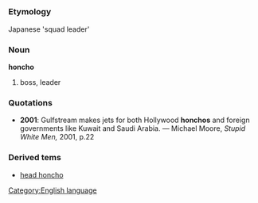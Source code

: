 =={{en}}==
[[Category:English language]]
===Etymology===
Japanese 'squad leader'
===Noun===
'''honcho'''
# boss, leader

===Quotations===
*'''2001''': Gulfstream makes jets for both Hollywood '''honchos''' and foreign governments like Kuwait and Saudi Arabia.  &mdash; Michael Moore, ''Stupid White Men,'' 2001, p.22

===Derived tems===
*[[head honcho]]